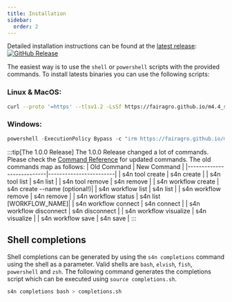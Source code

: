 ```yaml
--- 
title: Installation
sidebar:
  order: 2
---
```


Detailed installation instructions can be found at the [latest release](https://github.com/fairagro/m4.4_sciwin_client/releases/latest):
[![GitHub Release](https://img.shields.io/github/v/release/fairagro/m4.4_sciwin_client)](https://github.com/fairagro/m4.4_sciwin_client/releases/latest)

The easiest way is to use the `shell` or `powershell` scripts with the provided commands.
To install latests binaries you can use the following scripts:

### Linux & MacOS:
```bash
curl --proto '=https' --tlsv1.2 -LsSf https://fairagro.github.io/m4.4_sciwin_client/get_s4n.sh | sh 
```

### Windows:
```powershell
powershell -ExecutionPolicy Bypass -c "irm https://fairagro.github.io/m4.4_sciwin_client/get_s4n.ps1 | iex"
```
:::tip[The 1.0.0 Release]
  The 1.0.0 Release changed a lot of commands. Please check the [Command Reference](../reference) for updated commands.
  The old commands map as follows:
  | Old Command               | New Command            |
  |---------------------------|------------------------|
  | s4n tool create           | s4n create             |
  | s4n tool list             | s4n list               |
  | s4n tool remove           | s4n remove             |
  | s4n workflow create       | s4n create --name (optional!)|
  | s4n workflow list         | s4n list               |
  | s4n workflow remove       | s4n remove             |
  | s4n workflow status       | s4n list [WORKFLOW_NAME]|
  | s4n workflow connect      | s4n connect            |
  | s4n workflow disconnect   | s4n disconnect         |
  | s4n workflow visualize    | s4n visualize          |
  | s4n workflow save         | s4n save               |
:::

## Shell completions
Shell completions can be generated by using the `s4n completions` command using the shell as a parameter. Valid shells are `bash`, `elvish`, `fish`, `powershell` and `zsh`.
The following command generates the completions script which can be executed using `source completions.sh`.
```bash
s4n completions bash > completions.sh
```
